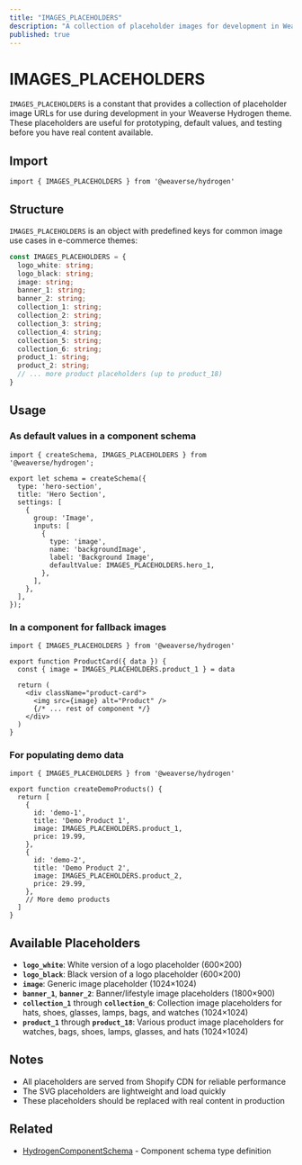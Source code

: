 ```yaml
---
title: "IMAGES_PLACEHOLDERS"
description: "A collection of placeholder images for development in Weaverse Hydrogen themes."
published: true
---
```


# IMAGES_PLACEHOLDERS

`IMAGES_PLACEHOLDERS` is a constant that provides a collection of placeholder image URLs for use during development in your Weaverse Hydrogen theme. These placeholders are useful for prototyping, default values, and testing before you have real content available.

## Import

```tsx
import { IMAGES_PLACEHOLDERS } from '@weaverse/hydrogen'
```

## Structure

`IMAGES_PLACEHOLDERS` is an object with predefined keys for common image use cases in e-commerce themes:

```typescript
const IMAGES_PLACEHOLDERS = {
  logo_white: string;
  logo_black: string;
  image: string;
  banner_1: string;
  banner_2: string;
  collection_1: string;
  collection_2: string;
  collection_3: string;
  collection_4: string;
  collection_5: string;
  collection_6: string;
  product_1: string;
  product_2: string;
  // ... more product placeholders (up to product_18)
}
```

## Usage

### As default values in a component schema

```tsx
import { createSchema, IMAGES_PLACEHOLDERS } from '@weaverse/hydrogen';

export let schema = createSchema({
  type: 'hero-section',
  title: 'Hero Section',
  settings: [
    {
      group: 'Image',
      inputs: [
        {
          type: 'image',
          name: 'backgroundImage',
          label: 'Background Image',
          defaultValue: IMAGES_PLACEHOLDERS.hero_1,
        },
      ],
    },
  ],
});
```

### In a component for fallback images

```tsx
import { IMAGES_PLACEHOLDERS } from '@weaverse/hydrogen'

export function ProductCard({ data }) {
  const { image = IMAGES_PLACEHOLDERS.product_1 } = data
  
  return (
    <div className="product-card">
      <img src={image} alt="Product" />
      {/* ... rest of component */}
    </div>
  )
}
```

### For populating demo data

```tsx
import { IMAGES_PLACEHOLDERS } from '@weaverse/hydrogen'

export function createDemoProducts() {
  return [
    {
      id: 'demo-1',
      title: 'Demo Product 1',
      image: IMAGES_PLACEHOLDERS.product_1,
      price: 19.99,
    },
    {
      id: 'demo-2',
      title: 'Demo Product 2',
      image: IMAGES_PLACEHOLDERS.product_2,
      price: 29.99,
    },
    // More demo products
  ]
}
```

## Available Placeholders

- **`logo_white`**: White version of a logo placeholder (600×200)
- **`logo_black`**: Black version of a logo placeholder (600×200)
- **`image`**: Generic image placeholder (1024×1024)
- **`banner_1`**, **`banner_2`**: Banner/lifestyle image placeholders (1800×900)
- **`collection_1`** through **`collection_6`**: Collection image placeholders for hats, shoes, glasses, lamps, bags, and watches (1024×1024)
- **`product_1`** through **`product_18`**: Various product image placeholders for watches, bags, shoes, lamps, glasses, and hats (1024×1024)

## Notes

- All placeholders are served from Shopify CDN for reliable performance
- The SVG placeholders are lightweight and load quickly
- These placeholders should be replaced with real content in production

## Related

- [HydrogenComponentSchema](/docs/api/types) - Component schema type definition

